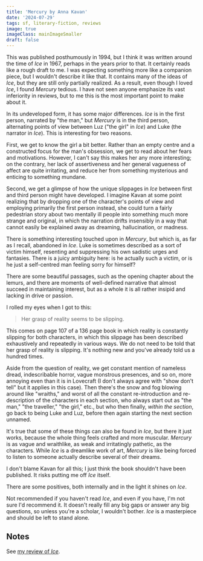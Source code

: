 ```yaml
---
title: 'Mercury by Anna Kavan'
date: '2024-07-29'
tags: sf, literary-fiction, reviews
image: true
imageClass: mainImageSmaller
draft: false
---
```


This was published posthumously in 1994, but I think it was written around the time of _Ice_ in 1967, perhaps in the years prior to that. It certainly reads like a rough draft to me. I was expecting something more like a companion piece, but I wouldn't describe it like that. It contains many of the ideas of _Ice_, but they are still only partially realized. As a result, even though I loved _Ice_, I found _Mercury_ tedious. I have not seen anyone emphasize its vast inferiority in reviews, but to me this is the most important point to make about it.

In its undeveloped form, it has some major differences. _Ice_ is in the first person, narrated by "the man," but _Mercury_ is in the third person, alternating points of view between Luz ("the girl" in _Ice_) and Luke (the narrator in _Ice_). This is interesting for two reasons. 

First, we get to know the girl a bit better. Rather than an empty centre and a constructed focus for the man's obsession, we get to read about her fears and motivations. However, I can't say this makes her any more interesting; on the contrary, her lack of assertiveness and her general vagueness of affect are quite irritating, and reduce her from something mysterious and enticing to something mundane.

Second, we get a glimpse of how the unique slippages in _Ice_ between first and third person might have developed. I imagine Kavan at some point realizing that by dropping one of the character's points of view and employing primarily the first person instead, she could turn a fairly pedestrian story about two mentally ill people into something much more strange and original, in which the narration drifts insensibly in a way that cannot easily be explained away as dreaming, hallucination, or madness.

There is something interesting touched upon in _Mercury_, but which is, as far as I recall, abandoned in _Ice_. Luke is sometimes described as a sort of victim himself, resenting and suppressing his own sadistic urges and fantasies. There is a juicy ambiguity here: is he actually such a victim, or is he just a self-centred man feeling sorry for himself?

There are some beautiful passages, such as the opening chapter about the lemurs, and there are moments of well-defined narrative that almost succeed in maintaining interest, but as a whole it is all rather insipid and lacking in drive or passion.

I rolled my eyes when I got to this:

> Her grasp of reality seems to be slipping.

This comes on page 107 of a 136 page book in which reality is constantly slipping for both characters, in which this slippage has been described exhaustively and repeatedly in various ways. We do not need to be told that her grasp of reality is slipping. It's nothing new and you've already told us a hundred times.

Aside from the question of reality, we get constant mention of nameless dread, indescribable horror, vague monstrous presences, and so on, more annoying even than it is in Lovecraft (I don't always agree with "show don't tell" but it applies in this case). Then there's the snow and fog blowing around like "wraiths," and worst of all the constant re-introduction and re-description of the characters in each section, who always start out as "the man," "the traveller," "the girl," etc., but who then finally, _within the section_, go back to being Luke and Luz, before then again starting the next section unnamed.

It's true that some of these things can also be found in _Ice_, but there it just works, because the whole thing feels crafted and more muscular. _Mercury_ is as vague and wraithlike, as weak and irritatingly pathetic, as the characters. While _Ice_ is a dreamlike work of art, _Mercury_ is like being forced to listen to someone actually describe several of their dreams.

I don't blame Kavan for all this; I just think the book shouldn't have been published. It risks putting me off _Ice_ itself.

There are some positives, both internally and in the light it shines on _Ice_. 

Not recommended if you haven't read _Ice_, and even if you have, I'm not sure I'd recommend it. It doesn't really fill any big gaps or answer any big questions, so unless you're a scholar, I wouldn't bother. _Ice_ is a masterpiece and should be left to stand alone.

## Notes

See [my review of _Ice_](/ice-by-anna-kavan).